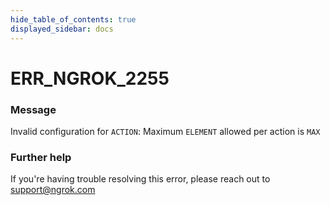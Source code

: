 ```yaml
---
hide_table_of_contents: true
displayed_sidebar: docs
---
```



# ERR_NGROK_2255

### Message

Invalid configuration for `ACTION`: Maximum `ELEMENT` allowed per action is `MAX`

<ErrorDetails error="err_ngrok_2255" />

### Further help

If you're having trouble resolving this error, please reach out to [support@ngrok.com](mailto:support@ngrok.com?subject=Help%20with%20ERR_NGROK_2255)
